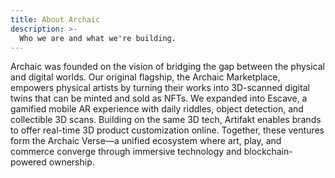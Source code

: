 ```yaml
---
title: About Archaic
description: >-
  Who we are and what we're building.
---
```


Archaic was founded on the vision of bridging the gap between the physical and digital worlds. Our original flagship, the Archaic Marketplace, empowers physical artists by turning their works into 3D-scanned digital twins that can be minted and sold as NFTs. We expanded into Escave, a gamified mobile AR experience with daily riddles, object detection, and collectible 3D scans. Building on the same 3D tech, Artifakt enables brands to offer real-time 3D product customization online. Together, these ventures form the Archaic Verse—a unified ecosystem where art, play, and commerce converge through immersive technology and blockchain-powered ownership.
